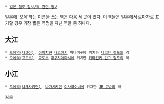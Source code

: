  * [[일본 철도 정보/역 관련 정보]]
일본에 '오에'라는 이름을 쓰는 역은 다음 세 곳이 있다.
이 역들은 일본에서 로마자로 표기할 경우 가장 짧은 역명을 지닌 역들 중 하나다.

== 大江 ==
 * [[오에역(나고야)]], [[아이치]]현 [[나고야]]시 미나미구에 위치한 [[나고야 철도]]의 역
 * [[오에역(교토부)]], [[교토]]부 [[후쿠치야마]]시에 위치한 [[키타킨키 탄고 철도]]의 역

== 小江 ==
 * [[오에역(나가사키현)]], [[나가사키]]현 [[이사하야]]시에 위치한 [[JR 큐슈]]의 역

[[각주]]
